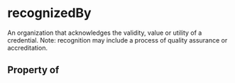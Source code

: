 # recognizedBy

An organization that acknowledges the validity, value or utility of a credential. Note: recognition may include a process of quality assurance or accreditation.

## Property of



